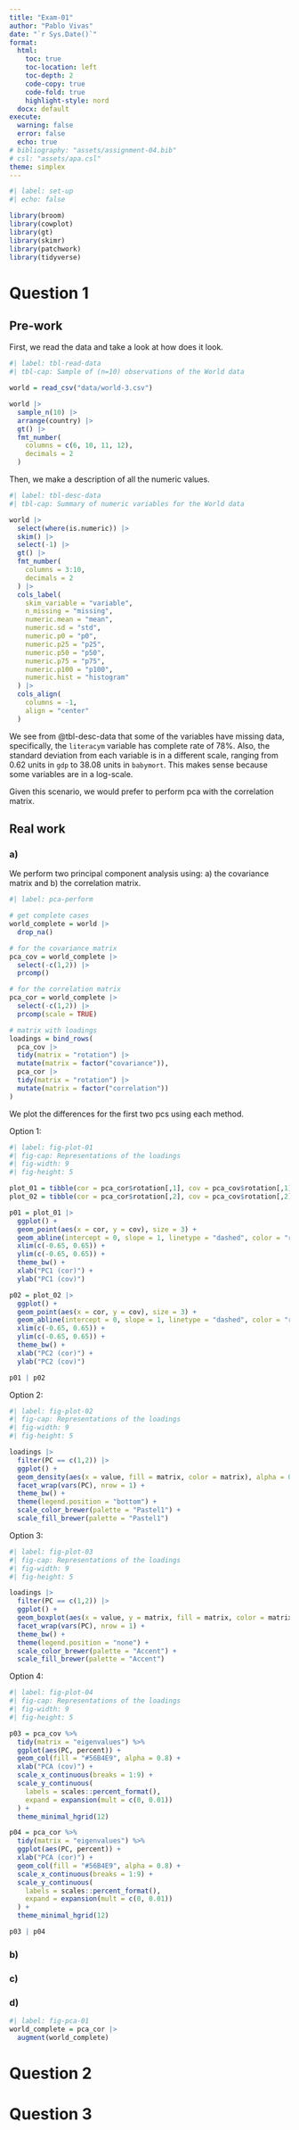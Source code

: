 ```yaml
---
title: "Exam-01"
author: "Pablo Vivas"
date: "`r Sys.Date()`"
format:
  html:
    toc: true
    toc-location: left
    toc-depth: 2
    code-copy: true
    code-fold: true
    highlight-style: nord
  docx: default
execute:
  warning: false
  error: false
  echo: true
# bibliography: "assets/assignment-04.bib"
# csl: "assets/apa.csl"
theme: simplex
---
```


```r
#| label: set-up
#| echo: false

library(broom)
library(cowplot)
library(gt)
library(skimr)
library(patchwork)
library(tidyverse)
```

# Question 1

## Pre-work

First, we read the data and take a look at how does it look.

```r
#| label: tbl-read-data
#| tbl-cap: Sample of (n=10) observations of the World data 

world = read_csv("data/world-3.csv")

world |> 
  sample_n(10) |> 
  arrange(country) |> 
  gt() |> 
  fmt_number(
    columns = c(6, 10, 11, 12),
    decimals = 2
  )
```

Then, we make a description of all the numeric values.

```r
#| label: tbl-desc-data
#| tbl-cap: Summary of numeric variables for the World data 

world |> 
  select(where(is.numeric)) |> 
  skim() |> 
  select(-1) |> 
  gt() |> 
  fmt_number(
    columns = 3:10,
    decimals = 2
  ) |> 
  cols_label(
    skim_variable = "variable",
    n_missing = "missing",
    numeric.mean = "mean",
    numeric.sd = "std",
    numeric.p0 = "p0",
    numeric.p25 = "p25",
    numeric.p50 = "p50",
    numeric.p75 = "p75",
    numeric.p100 = "p100",
    numeric.hist = "histogram"
  ) |> 
  cols_align(
    columns = -1,
    align = "center"
  )
```

We see from @tbl-desc-data that some of the variables have missing data, specifically, the `literacym` variable has complete rate of 78%. Also, the standard deviation from each variable is in a different scale, ranging from 0.62 units in `gdp` to 38.08 units in `babymort`. This makes sense because some variables are in a log-scale.

::: {.callout-note}
Given this scenario, we would prefer to perform pca with the correlation matrix.
:::

## Real work

### a)

We perform two principal component analysis using: a) the covariance matrix and b) the correlation matrix.

```r
#| label: pca-perform

# get complete cases
world_complete = world |> 
  drop_na()

# for the covariance matrix
pca_cov = world_complete |> 
  select(-c(1,2)) |> 
  prcomp()

# for the correlation matrix
pca_cor = world_complete |> 
  select(-c(1,2)) |> 
  prcomp(scale = TRUE)

# matrix with loadings
loadings = bind_rows(
  pca_cov |> 
  tidy(matrix = "rotation") |> 
  mutate(matrix = factor("covariance")),
  pca_cor |> 
  tidy(matrix = "rotation") |> 
  mutate(matrix = factor("correlation"))
)
```

We plot the differences for the first two pcs using each method.

Option 1:

```r
#| label: fig-plot-01
#| fig-cap: Representations of the loadings
#| fig-width: 9
#| fig-height: 5

plot_01 = tibble(cor = pca_cor$rotation[,1], cov = pca_cov$rotation[,1]) 
plot_02 = tibble(cor = pca_cor$rotation[,2], cov = pca_cov$rotation[,2]) 

p01 = plot_01 |> 
  ggplot() +
  geom_point(aes(x = cor, y = cov), size = 3) +
  geom_abline(intercept = 0, slope = 1, linetype = "dashed", color = "red", size = 1.3) +
  xlim(c(-0.65, 0.65)) +
  ylim(c(-0.65, 0.65)) +
  theme_bw() +
  xlab("PC1 (cor)") +
  ylab("PC1 (cov)")

p02 = plot_02 |> 
  ggplot() +
  geom_point(aes(x = cor, y = cov), size = 3) +
  geom_abline(intercept = 0, slope = 1, linetype = "dashed", color = "red", size = 1.3) +
  xlim(c(-0.65, 0.65)) +
  ylim(c(-0.65, 0.65)) +
  theme_bw() +
  xlab("PC2 (cor)") +
  ylab("PC2 (cov)")

p01 | p02
```

Option 2:

```r
#| label: fig-plot-02
#| fig-cap: Representations of the loadings
#| fig-width: 9
#| fig-height: 5

loadings |> 
  filter(PC == c(1,2)) |> 
  ggplot() +
  geom_density(aes(x = value, fill = matrix, color = matrix), alpha = 0.6) +
  facet_wrap(vars(PC), nrow = 1) +
  theme_bw() +
  theme(legend.position = "bottom") +
  scale_color_brewer(palette = "Pastel1") +
  scale_fill_brewer(palette = "Pastel1")
```

Option 3:

```r
#| label: fig-plot-03
#| fig-cap: Representations of the loadings
#| fig-width: 9
#| fig-height: 5

loadings |> 
  filter(PC == c(1,2)) |> 
  ggplot() +
  geom_boxplot(aes(x = value, y = matrix, fill = matrix, color = matrix), alpha = 0.6) +
  facet_wrap(vars(PC), nrow = 1) +
  theme_bw() +
  theme(legend.position = "none") +
  scale_color_brewer(palette = "Accent") +
  scale_fill_brewer(palette = "Accent")
```

Option 4:

```r
#| label: fig-plot-04
#| fig-cap: Representations of the loadings
#| fig-width: 9
#| fig-height: 5

p03 = pca_cov %>%
  tidy(matrix = "eigenvalues") %>%
  ggplot(aes(PC, percent)) +
  geom_col(fill = "#56B4E9", alpha = 0.8) +
  xlab("PCA (cov)") +
  scale_x_continuous(breaks = 1:9) +
  scale_y_continuous(
    labels = scales::percent_format(),
    expand = expansion(mult = c(0, 0.01))
  ) +
  theme_minimal_hgrid(12)

p04 = pca_cor %>%
  tidy(matrix = "eigenvalues") %>%
  ggplot(aes(PC, percent)) +
  xlab("PCA (cor)") +
  geom_col(fill = "#56B4E9", alpha = 0.8) +
  scale_x_continuous(breaks = 1:9) +
  scale_y_continuous(
    labels = scales::percent_format(),
    expand = expansion(mult = c(0, 0.01))
  ) +
  theme_minimal_hgrid(12)

p03 | p04
```


### b)

### c)

### d)

```r
#| label: fig-pca-01
world_complete = pca_cor |>
  augment(world_complete)
```

# Question 2

# Question 3